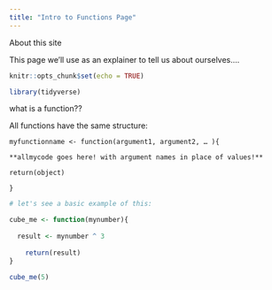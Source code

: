 ```yaml
---
title: "Intro to Functions Page"
---
```


About this site

This page we'll use as an explainer to tell us about ourselves....

```r
knitr::opts_chunk$set(echo = TRUE)

library(tidyverse)

```

what is a function??

All functions have the same structure:

`myfunctionname <- function(argument1, argument2, … ){`

`**allmycode goes here! with argument names in place of values!**`

`return(object)`

`}`

```r
# let's see a basic example of this:

cube_me <- function(mynumber){
  
  result <- mynumber ^ 3
    
    return(result)
}
```

```r

cube_me(5)

```
